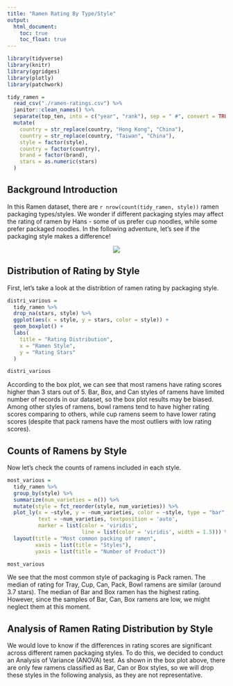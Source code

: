 ```yaml
---
title: "Ramen Rating By Type/Style"
output: 
  html_document:
    toc: true
    toc_float: true
---
```


```r
library(tidyverse)
library(knitr)
library(ggridges)
library(plotly)
library(patchwork)
```

```r
tidy_ramen = 
  read_csv("./ramen-ratings.csv") %>% 
  janitor::clean_names() %>% 
  separate(top_ten, into = c("year", "rank"), sep = " #", convert = TRUE) %>% 
  mutate(
    country = str_replace(country, "Hong Kong", "China"),
    country = str_replace(country, "Taiwan", "China"),
    style = factor(style),
    country = factor(country),
    brand = factor(brand),
    stars = as.numeric(stars)
  )
```

## Background Introduction 
In this Ramen dataset, there are `r nrow(count(tidy_ramen, style))` ramen packaging types/styles. We wonder if different packaging styles may affect the rating of ramen by Hans - some of us prefer cup noodles, while some prefer packaged noodles. In the following adventure, let's see if the packaging style makes a difference!

<center><img src="./pictures/package.jpg"></center>

## Distribution of Rating by Style
First, let's take a look at the distribtion of ramen rating by packaging style. 
```r
distri_various = 
  tidy_ramen %>%
  drop_na(stars, style) %>%
  ggplot(aes(x = style, y = stars, color = style)) + 
  geom_boxplot() +
  labs(
    title = "Rating Distribution",
    x = "Ramen Style",
    y = "Rating Stars"
  )

distri_various
```
According to the box plot, we can see that most ramens have rating scores higher than 3 stars out of 5. Bar, Box, and Can styles of ramens have limited number of records in our dataset, so the box plot results may be biased. Among other styles of ramens, bowl ramens tend to have higher rating scores comparing to others, while cup ramens seem to have lower rating scores (despite that pack ramens have the most outliers with low rating scores). 


## Counts of Ramens by Style
Now let's check the counts of ramens included in each style.
```r
most_various = 
  tidy_ramen %>%
  group_by(style) %>%
  summarize(num_varieties = n()) %>%
  mutate(style = fct_reorder(style, num_varieties)) %>%
  plot_ly(x = ~style, y = ~num_varieties, color = ~style, type = "bar", 
          text = ~num_varieties, textposition = 'auto', 
          marker = list(color = 'viridis', 
                        line = list(color = 'viridis', width = 1.5))) %>% 
  layout(title = "Most common packing of ramen",
         xaxis = list(title = "Styles"),
         yaxis = list(title = "Number of Product")) 

most_various
```

We see that the most common style of packaging is Pack ramen. The median of rating for Tray, Cup, Can, Pack, Bowl ramens are similar (around 3.7 stars). The median of Bar and Box ramen has the highest rating. However, since the samples of Bar, Can, Box ramens are low, we might neglect them at this moment.


## Analysis of Ramen Rating Distribution by Style

We would love to know if the differences in rating scores are significant across different ramen packaging styles. To do this, we decided to conduct an Analysis of Variance (ANOVA) test. As shown in the box plot above, there are only few ramens classified as Bar, Can or Box styles, so we will drop these styles in the following analysis, as they are not representative. 




